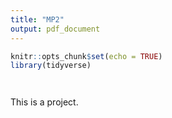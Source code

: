 ```yaml
---
title: "MP2"
output: pdf_document
---
```


```r
knitr::opts_chunk$set(echo = TRUE)
library(tidyverse)
```


```r


````


```r


```

This is a project. 
